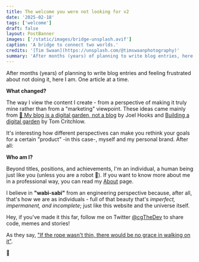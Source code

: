 ```yaml
---
title: The welcome you were not looking for v2
date: '2025-02-18'
tags: ['welcome']
draft: false
layout: PostBanner
images: ['/static/images/bridge-unsplash.avif']
caption: 'A bridge to connect two worlds.'
credits: '[Tim Swaan](https://unsplash.com/@timswaanphotography)'
summary: 'After months (years) of planning to write blog entries, here I am. One article at a time. This is my introduction to what I hope becomes my digital garden.'
---
```


After months (years) of planning to write blog entries and feeling frustrated about not doing it, here I am. One article at a time.

**What changed?**

The way I view the content I create - from a perspective of making it truly mine rather than from a "marketing" viewpoint.
These ideas came mainly from [🌱 My blog is a digital garden, not a blog](https://joelhooks.com/digital-garden) by Joel Hooks
and [Building a digital garden](https://tomcritchlow.com/2019/02/17/building-digital-garden/) by Tom Critchlow.

It's interesting how different perspectives can make you rethink your goals for a certain "product" -in this case-, myself and my personal brand. After all:

**Who am I?**

Beyond titles, positions, and achievements, I'm an individual, a human being just like you (unless you are a robot 🤖).
If you want to know more about me in a professional way, you can read my [About](/about) page.

I believe in **"wabi-sabi"** from an engineering perspective because, after all, that's how we are as individuals - full of that beauty that's _imperfect,
impermanent, and incomplete_; just like this website and the universe itself.

Hey, if you've made it this far, follow me on Twitter [@cgTheDev](https://x.com/cgTheDev) to share code, memes and stories!

As they say, ["If the rope wasn't thin, there would be no grace in walking on it"](https://www.goodreads.com/quotes/753076-si-la-cuerda-no-fuera-delgada-no-tendr-a-gracia-caminar).

🖖
